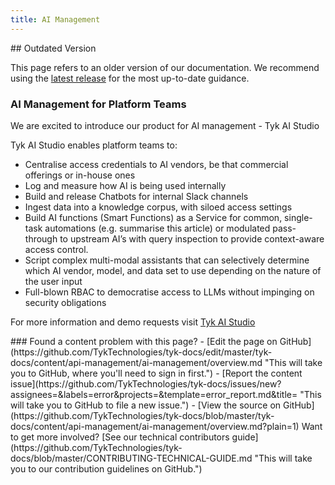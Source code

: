 ```yaml
---
title: AI Management
---
```


<Warning>
## Outdated Version

This page refers to an older version of our documentation.
We recommend using the [latest release](/docs/) for the most up-to-date guidance.
</Warning>

### AI Management for Platform Teams

We are excited to introduce our product for AI management - Tyk AI Studio

Tyk AI Studio enables platform teams to:

- Centralise access credentials to AI vendors, be that commercial offerings or in-house ones
- Log and measure how AI is being used internally
- Build and release Chatbots for internal Slack channels
- Ingest data into a knowledge corpus, with siloed access settings
- Build AI functions (Smart Functions) as a Service for common, single-task automations (e.g. summarise this article) or modulated pass-through to upstream AI’s with query inspection to provide context-aware access control.
- Script complex multi-modal assistants that can selectively determine which AI vendor, model, and data set to use depending on the nature of the user input
- Full-blown RBAC to democratise access to LLMs without impinging on security obligations

For more information and demo requests visit [Tyk AI Studio](https://tyk.io/tyk-ai-studio/)

<Info>
### Found a content problem with this page?
- [Edit the page on GitHub](https://github.com/TykTechnologies/tyk-docs/edit/master/tyk-docs/content/api-management/ai-management/overview.md "This will take you to GitHub, where you'll need to sign in first.")
- [Report the content issue](https://github.com/TykTechnologies/tyk-docs/issues/new?assignees=&labels=error&projects=&template=error_report.md&title= "This will take you to GitHub to file a new issue.")
- [View the source on GitHub](https://github.com/TykTechnologies/tyk-docs/blob/master/tyk-docs/content/api-management/ai-management/overview.md?plain=1)
Want to get more involved? [See our technical contributors guide](https://github.com/TykTechnologies/tyk-docs/blob/master/CONTRIBUTING-TECHNICAL-GUIDE.md "This will take you to our contribution guidelines on GitHub.")
</Info>
